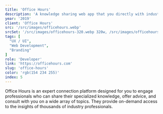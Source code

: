 ```yaml
---
title: 'Office Hours'
description: 'A knowledge sharing web app that you directly with industry experts.'
year: '2019'
client: 'Office Hours'
src: '/src/images/officehours.webp'
srcSet: '/src/images/officehours-320.webp 320w, /src/images/officehours-640.webp 640w, /src/images/officehours-1024.webp 1024w,'
tags: [
  "UX / UI",
  "Web Development",
  "Branding"
]
role: 'Developer'
link: 'https://officehours.com'
slug: 'office-hours'
color: 'rgb(154 234 255)'
index: 5
---
```

Office Hours is an expert connection platform designed for you to engage professionals who can share their specialized knowledge, offer advice, and consult with you on a wide array of topics. They provide on-demand access to the insights of thousands of industry professionals.